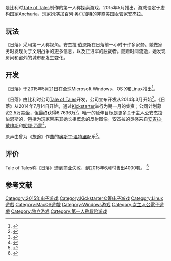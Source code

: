 {{NoteTA
| G1=Games
}}

{{Vgname|日落|en=Sunset}}是比利时[[Tale_of_Tales|Tale of Tales]]制作的第一人称探索游戏，2015年5月推出。游戏设定于虚构国家Anchuria，玩家扮演加百列·奥尔加特的非裔美国女管家安杰拉。

== 玩法 ==

《日落》采用第一人称视角。安杰拉·伯恩斯在日落前一小时干许多家务。她做家务时发现关于文明战争的更多信息，以及正进军的独裁者。随着时间流逝，她发现房间和窗外的城市都发生变化。

== 开发 ==

《日落》于2015年5月21日在全球Microsoft Windows、OS X和Linux推出<ref name="spy">{{cite web|url = http://www.digitalspy.com/gaming/review/a648429/sunset-review-a-war-story-that-lets-you-evoke-your-inner-voyeur.html#~pdl3Ar35EN1nfI|title = Sunset review: A war story that lets you evoke your inner voyeur|last = Donnelly|first = Joe|work = [[Digital_Spy|Digital Spy]]|date = 2015-05-20|accessdate = 2015-05-21|archive-date = 2015-10-10|archive-url = https://web.archive.org/web/20151010040116/http://www.digitalspy.com/gaming/review/a648429/sunset-review-a-war-story-that-lets-you-evoke-your-inner-voyeur.html#~pdl3Ar35EN1nfI|dead-url = no}}</ref>。

《日落》由比利时公司[[Tale_of_Tales|Tale of Tales]]开发，公司宣布开发从2014年3月开始<ref>{{cite web|url = http://www.vg247.com/2014/03/14/sunset-in-development-at-tale-of-tales-for-linux-mac-and-pc/|title = Sunset in development at Tale of Tales for Linux, Mac and PC|last = Nunneley|first = Stephany|work = [[VG247|VG247]]|date = 2014-03-14|accessdate = 2015-05-21|archive-date = 2018-10-02|archive-url = https://web.archive.org/web/20181002123612/https://www.vg247.com/2014/03/14/sunset-in-development-at-tale-of-tales-for-linux-mac-and-pc/|dead-url = no}}</ref>。《日落》从2014年7月14日开始，通过[[Kickstarter|Kickstarter]]举行为期一月的集资；公司计划募资2.5万美金，但最终获得6.7636万<ref>{{cite web|url = http://www.polygon.com/2014/7/17/5912599/tale-of-tales-sunset-kickstarter-successful|title = Tale of Tales' Sunset ends with more than double its funding goal on Kickstarter|last = Corriea|first = Alexa Ray|work = [[Polygon_(website)|Polygon]]|date = 2014-07-17|accessdate = 2015-05-21|archive-date = 2016-03-04|archive-url = https://web.archive.org/web/20160304075216/http://www.polygon.com/2014/7/17/5912599/tale-of-tales-sunset-kickstarter-successful|dead-url = no}}</ref>。唯一的延伸目标是更多关于主人公安杰拉·伯恩斯的，包括为玩家带来其她长相概念的反射图像。安杰拉的灵感来自[[安吉拉·戴维斯|安吉拉·戴维斯]]和[[妮娜·西蒙|妮娜·西蒙]]<ref>{{cite web|url = http://www.polygon.com/2014/6/26/5843918/sunset-stretch-goal-kickstarter-tale-of-tales|title = Why the only stretch goal in Sunset is the chance to see its heroine|last = Farokhmanesh|first = Megan|work = [[Polygon_(website)|Polygon]]|date = 2014-06-26|accessdate = 2015-05-21|archive-date = 2018-08-08|archive-url = https://web.archive.org/web/20180808172012/https://www.polygon.com/2014/6/26/5843918/sunset-stretch-goal-kickstarter-tale-of-tales|dead-url = no}}</ref>。

原声由曾为《[[旅途|旅途]]》作曲的[[奥斯丁·温特里|奥斯丁·温特里]]配乐<ref>{{cite web|url = http://www.pcgamer.com/luxuria-superbia-studio-tale-of-tales-goes-to-kickstarter-with-sunset-a-first-person-war-game-without-guns/|title = Luxuria Superbia studio Tale of Tales announces Sunset, a first-person war game without guns|last = Chalk|first = Andy|work = [[PC_Gamer|PC Gamer]]|date = 2014-06-16|accessdate = 2015-05-21|archive-date = 2020-09-26|archive-url = https://web.archive.org/web/20200926225632/https://www.pcgamer.com/luxuria-superbia-studio-tale-of-tales-goes-to-kickstarter-with-sunset-a-first-person-war-game-without-guns/|dead-url = no}}</ref>。

== 评价 ==

Tale of Tales称《日落》遭到商业失败，到2015年6月时售出4000套。
<ref>{{cite web|last1 = Samyn|first1 = Michaël|last2 = Harvey|first2 = Auriea|title = And the sun sets…|url = http://tale-of-tales.com/Sunset/blog/index.php/and-the-sun-sets/|website = Sunset|publisher = Tale of Tales|accessdate = 21 June 2015|archiveurl = https://web.archive.org/web/20150621214545/http://tale-of-tales.com/Sunset/blog/index.php/and-the-sun-sets/|archivedate = 21 June 2015}}</ref>

== 参考文献 ==
{{Reflist}}

{{DEFAULTSORT:Sunset}}
[[Category:2015年电子游戏|Category:2015年电子游戏]]
[[Category:Kickstarter众筹电子游戏|Category:Kickstarter众筹电子游戏]]
[[Category:Linux遊戲|Category:Linux遊戲]]
[[Category:MacOS遊戲|Category:MacOS遊戲]]
[[Category:Windows游戏|Category:Windows游戏]]
[[Category:女主人公電子遊戲|Category:女主人公電子遊戲]]
[[Category:独立游戏|Category:独立游戏]]
[[Category:第一人称冒险游戏|Category:第一人称冒险游戏]]